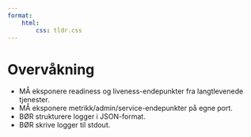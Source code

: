 ```yaml
---
format:
    html:
        css: tldr.css
---
```


# Overvåkning

- [MÅ]{.must} eksponere readiness og liveness-endepunkter fra langtlevenede tjenester.
- [MÅ]{.must} eksponere metrikk/admin/service-endepunkter på egne port.
- [BØR]{.should} strukturere logger i JSON-format.
- [BØR]{.should} skrive logger til stdout.
